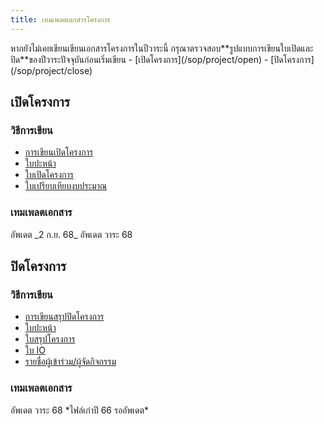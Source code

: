 ```yaml
---
title: เทมเพลตเอกสารโครงการ
---
```


<Warning>
  หากยังไม่เคยเขียนเขียนเอกสารโครงการในปีวาระนี้
  กรุณาตรวจสอบ**รูปแบบการเขียนใบเปิดและปิด**ของปีวาระปัจจุบันก่อนเริ่มเขียน -
  [เปิดโครงการ](/sop/project/open) - [ปิดโครงการ](/sop/project/close)
</Warning>

## เปิดโครงการ

### วิธีการเขียน

- [การเขียนเปิดโครงการ](/sop/project/open)
- [ใบปะหน้า](/sop/project/open/cover)
- [ใบเปิดโครงการ](/sop/project/open/doc)
- [ใบเปรียบเทียบงบประมาณ](/sop/project/open/finance)

### เทมเพลตเอกสาร

<CardGroup cols={2}>
  <Card
    title="เทมเพลตใบปะหน้าเปิดโครงการ"
    icon="file-vector"
    href="https://drive.google.com/file/d/1i1_DF5Qy-FhU52jY1ZQaoa9bgvSCOdMI/view?usp=drive_link"
  />
  <Card
    title="ตัวอย่างใบปะหน้าเปิดโครงการ"
    icon="file-check"
    href="https://drive.google.com/file/d/11eMixZlcR3U854veYhBLideL_YBoWEkM/view?usp=sharing"
  />
  <Card
    title="เทมเพลตใบเปิดโครงการ"
    icon="file-vector"
    href="https://drive.google.com/file/d/1oCEvCvQ4ul0oJWURRxECywfFicZls5yb/view?usp=drive_link"
  >
    อัพเดต _2 ก.ย. 68_
  </Card>
  <Card
    title="ตัวอย่างใบเปิดโครงการ"
    icon="file-check"
    href="https://drive.google.com/file/d/1dkOxLjRUez9X2RtE1GFTsxe-hKhcSqLV/view?usp=sharing"
  >
    อัพเดต วาระ 68
  </Card>
  <Card
    title="เทมเพลตใบเปรียบเทียบงบประมาณ"
    icon="file-vector"
    href="https://drive.google.com/file/d/1whnE3shAgbVhRJ9qQW6YJQOnJKAj45bW/view?usp=drive_link"
  />
  <Card
    title="ตัวอย่างใบเปรียบเทียบงบประมาณ"
    icon="file-check"
    href="https://drive.google.com/file/d/1Hv0t5n_HZtazjnMh5VInd-Z0DJIk3VWR/view?usp=sharing"
  />
</CardGroup>

## ปิดโครงการ

### วิธีการเขียน

- [การเขียนสรุปปิดโครงการ](/sop/project/close)
- [ใบปะหน้า](/sop/project/close/cover)
- [ใบสรุปโครงการ](/sop/project/close/doc)
- [ใบ IO](/sop/project/close/io)
- [รายชื่อผู้เข้าร่วม/ผู้จัดกิจกรรม](/sop/project/close/namelist)

### เทมเพลตเอกสาร

<CardGroup cols={2}>
  <Card
    title="เทมเพลตใบปะหน้าสรุปโครงการ"
    icon="file-vector"
    href="https://drive.google.com/file/d/1U-QjQkno_-SJaJgIJoczdTRhVqjiG-b_/view?usp=drive_link"
  />
  <Card
    title="ตัวอย่างใบปะหน้าสรุปโครงการ"
    icon="file-check"
    href="https://drive.google.com/file/d/1kMbF4jfb50tsT_FwPdURRGuqmE6dipOg/view?usp=sharing"
  />
  <Card
    title="เทมเพลตใบสรุปโครงการ"
    icon="file-vector"
    href="https://drive.google.com/file/d/1atzhgX4VZ48fYh2aaUmdejgXvPPNBy9Z/view?usp=drive_link"
  >
    อัพเดต วาระ 68
  </Card>
  <Card
    title="ตัวอย่างใบสรุปโครงการ"
    icon="file-check"
    href="https://drive.google.com/file/d/1YCjRbmyxUAFh8XpUj2JvHMB3nxZ2S4W7/view?usp=sharing"
  >
    *ไฟล์เก่าปี 66 รออัพเดต*
  </Card>
  <Card
    title="เทมเพลตใบ IO"
    icon="file-vector"
    href="https://drive.google.com/file/d/1CA2_6dZmAigmIcUHFhl9nSzX1PD749uT/view?usp=drive_link"
  />
  <Card
    title="ตัวอย่างใบ IO"
    icon="file-check"
    href="https://drive.google.com/file/d/1-ylb6fwVFscEcHNaV6vMwEtgEJiSFD7F/view?usp=sharing"
  />
</CardGroup>
